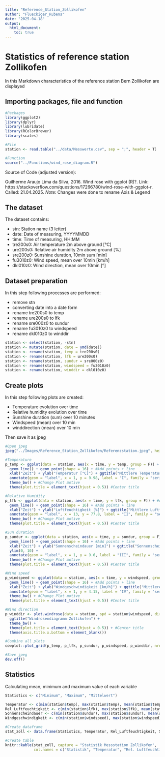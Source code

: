 ```yaml
---
title: "Reference_Station_Zollikofen"
author: "Flueckiger_Rubens"
date: "2025-04-18"
output: 
  html_document:
    toc: true
---
```


# Statistics of reference station Zollikofen

In this Markdown characteristics of the reference station Bern Zollikofen are displayed

## Importing packages, file and function

```r
#Packages
library(ggplot2)
library(dplyr)
library(lubridate)
library(RColorBrewer)
library(scales)

#File
station <- read.table("../data/Messwerte.csv", sep = ";", header = T)

#Function
source("../Functions/wind_rose_diagram.R")
```


Source of Code (adjusted version):

Guilherme Araujo Lima da Silva, 2016. Wind rose with ggplot (R)?. Link: https://stackoverflow.com/questions/17266780/wind-rose-with-ggplot-r. Called: 21.04.2025.
*Note*: Changes were done to rename Axis & Legend

## The dataset

The dataset contains:

- stn: Station name (3 letter)
- date: Date of measuring, YYYYMMDD
- time: Time of measuring, HH:MM
- tre200s0: Air temperature 2m above ground [°C]
- ure200s0: Relative air humidity 2m above ground [%]
- sre200z0: Sunshine duration, 10min sum [min]
- fu3010z0: Wind speed, mean over 10min [km/h]
- dkl010z0: Wind direction, mean over 10min [°]

## Dataset preparation

In this step following processes are performed:

- remove stn
- converting date into a date form
- rename tre200s0 to temp
- rename ure200s0 to lfk
- rename sre000z0 to sundur
- rename fu3010z0 to windspeed
- rename dkl010z0 to winddir

```r
station <- select(station, -stn)
station <- mutate(station, date = ymd(date))
station <- rename(station, temp = tre200s0)
station <- rename(station, lfk = ure200s0) 
station <- rename(station, sundur = sre000z0)
station <- rename(station, windspeed = fu3010z0)
station <- rename(station, winddir = dkl010z0)
```

## Create plots

In this step following plots are created:

- Temperature evolution over time
- Relative humidity evolution over time
- Sunshine duration (sum) over 10 minutes
- Windspeed (mean) over 10 min
- winddirection (mean) over 10 min

Then save it as jpeg

```r
#Open jpeg
jpeg("../Images/Reference_Station_Zollikofen/Referenzstation.jpeg", height = 1000, width = 1200, res = 108) 

#Temperature
p_temp <- ggplot(data = station, aes(x = time, y = temp, group = F)) + #Add variables
  geom_line() + geom_point(shape = 16) + #Add points + line
  xlab("Zeit") + ylab("Temperatur [°C]") + ggtitle("Mittlere Temperatur über 10 Minuten") + #Add title + axis label
  annotate(geom = "label", x = 1, y = 0.98, label = "I", family = "serif", size = 6) + #Plot number
  theme_bw() + #Change Plot motive
  theme(plot.title = element_text(hjust = 0.5)) #Center title

#Relative Humidity
p_lfk <- ggplot(data = station, aes(x = time, y = lfk, group = F)) + #Add variables
  geom_line() + geom_point(shape = 16) + #Add points + line
  xlab("Zeit") + ylab("Luftfeuchtigkeit [%]") + ggtitle("Mittlere Luftfeuchtigkeit über 10 Minuten") + #Add title + axis label
  annotate(geom = "label", x = 13, y = 77.8, label = "II", family = "serif", size = 6) + #Plot number
  theme_bw() + #Change Plot motive
  theme(plot.title = element_text(hjust = 0.5)) #Center title

#Sun duration
p_sundur <- ggplot(data = station, aes(x = time, y = sundur, group = F)) + #Add variables
  geom_line() + geom_point(shape = 16) + #Add points + line
  xlab("Zeit") + ylab("Sonnenscheindauer [min]") + ggtitle("Sonnenscheindauer in 10 Minuten") + #Add title + axis label
  ylim(0, 10) +
  annotate(geom = "label", x = 1, y = 9.6, label = "III", family = "serif", size = 6) + #Plot number
  theme_bw() + #Change Plot motive
  theme(plot.title = element_text(hjust = 0.5)) #Center title

#Wind speed
p_windspeed <- ggplot(data = station, aes(x = time, y = windspeed, group = F)) + #Add variables
  geom_line() + geom_point(shape = 16) + #Add points + line
  xlab("Zeit") + ylab("Windgeschwindigkeit [km/h]") + ggtitle("Mittlere Windgeschwindigkeit über 10 Minuten") + #Add title + axis label
  annotate(geom = "label", x = 1, y = 4.15, label = "IV", family = "serif", size = 6) + #Plot number
  theme_bw() + #Change Plot motive
  theme(plot.title = element_text(hjust = 0.5)) #Center title

#Wind direction
p_winddir <- plot.windrose(data = station, spd = station$windspeed, dir = station$winddir, spdmin = 1, spdmax = 5, spdseq = c(1,2,3,4,5), palette = "RdBu") +
  ggtitle("Windrosendiagramm Zollikofen") +
  theme_bw() +
  theme(plot.title = element_text(hjust = 0.5)) + #Center title
  theme(axis.title.x.bottom = element_blank())

#Combine all plots
cowplot::plot_grid(p_temp, p_lfk, p_sundur, p_windspeed, p_winddir, nrow = 3, ncol = 2)

#Save jpeg
dev.off()
```

## Statistics

Calculating mean, minimum and maximum value of each variable

```r
Statistics <- c("Minimum", "Maximum", "Mittelwert")

Temperatur <- c(min(station$temp), max(station$temp), mean(station$temp))
Rel_Luftfeuchtigkeit <- c(min(station$lfk), max(station$lfk), mean(station$lfk))
Sonnenscheindauer <- c(min(station$sundur), max(station$sundur), mean(station$sundur))
Windgeschwindigkeit <- c(min(station$windspeed), max(station$windspeed), mean(station$windspeed))

#Create dataframe
stat_zoll <- data.frame(Statistics, Temperatur, Rel_Luftfeuchtigkeit, Sonnenscheindauer, Windgeschwindigkeit)

#Create table
knitr::kable(stat_zoll, capture = "Statistik Messstation Zollikofen",
             col.names = c("Statistik", "Temperatur", "Rel. Luftfeuchtigkeit", "Sonnenscheindauer", "Windgeschwindikgeit"))
```
